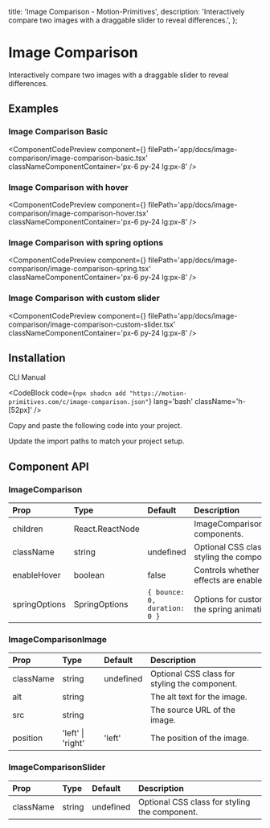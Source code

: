   title: 'Image Comparison - Motion-Primitives',
  description:
    'Interactively compare two images with a draggable slider to reveal differences.',
};

# Image Comparison

Interactively compare two images with a draggable slider to reveal differences.

## Examples

### Image Comparison Basic

<ComponentCodePreview
  component={<ImageComparisonBasic />}
  filePath='app/docs/image-comparison/image-comparison-basic.tsx'
  classNameComponentContainer='px-6 py-24 lg:px-8'
/>

### Image Comparison with hover

<ComponentCodePreview
  component={<ImageComparisonHover />}
  filePath='app/docs/image-comparison/image-comparison-hover.tsx'
  classNameComponentContainer='px-6 py-24 lg:px-8'
/>

### Image Comparison with spring options

<ComponentCodePreview
  component={<ImageComparisonSpring />}
  filePath='app/docs/image-comparison/image-comparison-spring.tsx'
  classNameComponentContainer='px-6 py-24 lg:px-8'
/>

### Image Comparison with custom slider

<ComponentCodePreview
  component={<ImageComparisonCustomSlider />}
  filePath='app/docs/image-comparison/image-comparison-custom-slider.tsx'
  classNameComponentContainer='px-6 py-24 lg:px-8'
/>

## Installation

<Tabs defaultValue="cli">

<TabsList>
  <TabsTrigger value='cli'>CLI</TabsTrigger>
  <TabsTrigger value='manual'>Manual</TabsTrigger>
</TabsList>

<TabsContent value="cli">

<CodeBlock
  code={`npx shadcn add "https://motion-primitives.com/c/image-comparison.json"`}
  lang='bash'
  className='h-[52px]'
/>

</TabsContent>

<TabsContent value="manual">

<Steps>

<Step>Copy and paste the following code into your project.</Step>

<CodeBlock filePath='components/core/image-comparison.tsx' />

<Step>Update the import paths to match your project setup.</Step>

</Steps>

</TabsContent>

</Tabs>

## Component API

### ImageComparison

| Prop          | Type            | Default                      | Description                                   |
| :------------ | :-------------- | :--------------------------- | :-------------------------------------------- |
| children      | React.ReactNode |                              | ImageComparisonImage components.              |
| className     | string          | undefined                    | Optional CSS class for styling the component. |
| enableHover   | boolean         | false                        | Controls whether hover effects are enabled.   |
| springOptions | SpringOptions   | `{ bounce: 0, duration: 0 }` | Options for customizing the spring animation. |

### ImageComparisonImage

| Prop      | Type              | Default   | Description                                   |
| :-------- | :---------------- | :-------- | :-------------------------------------------- |
| className | string            | undefined | Optional CSS class for styling the component. |
| alt       | string            |           | The alt text for the image.                   |
| src       | string            |           | The source URL of the image.                  |
| position  | 'left' \| 'right' | 'left'    | The position of the image.                    |

### ImageComparisonSlider

| Prop      | Type   | Default   | Description                                   |
| :-------- | :----- | :-------- | :-------------------------------------------- |
| className | string | undefined | Optional CSS class for styling the component. |
